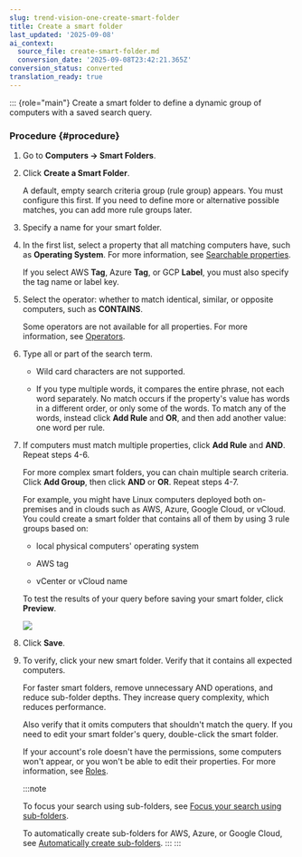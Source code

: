 ```yaml
---
slug: trend-vision-one-create-smart-folder
title: Create a smart folder
last_updated: '2025-09-08'
ai_context:
  source_file: create-smart-folder.md
  conversion_date: '2025-09-08T23:42:21.365Z'
conversion_status: converted
translation_ready: true
---
```


::: {role="main"}
Create a smart folder to define a dynamic group of computers with a saved search query.

### Procedure {#procedure}

1.  Go to **Computers → Smart Folders**.

2.  Click **Create a Smart Folder**.

    A default, empty search criteria group (rule group) appears. You must configure this first. If you need to define more or alternative possible matches, you can add more rule groups later.

3.  Specify a name for your smart folder.

4.  In the first list, select a property that all matching computers have, such as **Operating System**. For more information, see [Searchable properties](smart-folder-searchable-properties.mdx).

    If you select AWS **Tag**, Azure **Tag**, or GCP **Label**, you must also specify the tag name or label key.

5.  Select the operator: whether to match identical, similar, or opposite computers, such as **CONTAINS**.

    Some operators are not available for all properties. For more information, see [Operators](smart-folder-operators.mdx).

6.  Type all or part of the search term.

    - Wild card characters are not supported.

    - If you type multiple words, it compares the entire phrase, not each word separately. No match occurs if the property's value has words in a different order, or only some of the words. To match any of the words, instead click **Add Rule** and **OR**, and then add another value: one word per rule.

7.  If computers must match multiple properties, click **Add Rule** and **AND**. Repeat steps 4-6.

    For more complex smart folders, you can chain multiple search criteria. Click **Add Group**, then click **AND** or **OR**. Repeat steps 4-7.

    For example, you might have Linux computers deployed both on-premises and in clouds such as AWS, Azure, Google Cloud, or vCloud. You could create a smart folder that contains all of them by using 3 rule groups based on:

    - local physical computers' operating system

    - AWS tag

    - vCenter or vCloud name

    To test the results of your query before saving your smart folder, click **Preview**.

    ![](/images/smart-folders-hybrid=11426baa-50d7-4e4d-80fc-792478c97c16.webp)

8.  Click **Save**.

9.  To verify, click your new smart folder. Verify that it contains all expected computers.

    For faster smart folders, remove unnecessary AND operations, and reduce sub-folder depths. They increase query complexity, which reduces performance.

    Also verify that it omits computers that shouldn't match the query. If you need to edit your smart folder's query, double-click the smart folder.

    If your account's role doesn't have the permissions, some computers won't appear, or you won't be able to edit their properties. For more information, see [Roles](user-roles-foundation-services.mdx).

    :::note

    To focus your search using sub-folders, see [Focus your search using sub-folders](smart-folder-subfolders.mdx).

    To automatically create sub-folders for AWS, Azure, or Google Cloud, see [Automatically create sub-folders](automatically-create-subfolders.mdx).
    :::
:::
